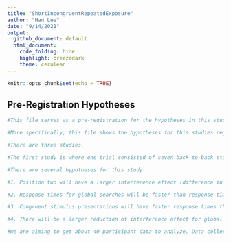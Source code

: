 ```yaml
---
title: "ShortIncongruentRepeatedExposure"
author: "Han Lee"
date: "9/14/2021"
output: 
  github_document: default
  html_document:
    code_folding: hide
    highlight: breezedark
    theme: cerulean
---
```


```r
knitr::opts_chunk$set(echo = TRUE)
```

## Pre-Registration Hypotheses


```r
#This file serves as a pre-registration for the hypotheses in this study regarding global precedence and repeated exposure.

#More specifically, this file shows the hypotheses for this studies regarding the conditions "incongruent/congruent at position 2, incongruent/congruent at position 6 and all congruent/incongruent" x "global, local".

#There are three studies.

#The first study is where one trial consisted of seven back-to-back stimulus presentations. After each presentation, participants were required to respond before moving onto the next presentation. In this study, each presentation consisted of one compound letter (giant letter made of smaller letters) and participants needed to press one of two buttons indicating the presence of a target at either the giant letter level or the smaller letters level. Each trial consisted of one target letter and focus level; this was revealed at the start of the trial (i.e., before the first presentation). Conditions consisted of presenting a congruent compound letter (e.g., Giant A made of smaller A's) or an incongruent compound letter (giant E made of smaller G's) at the second or sixth presentation. The rest of the presentations contained an incongruent compound letter. The control condition was that there was no congruent stimulus for the entire trial (i.e., all six presentations were an incongruent stimulus).

#There are several hypotheses for this study:

#1. Position two will have a larger interference effect (difference in response time to indicate target presence between the presentation of an incongruent stimulus in the control condition and congruent stimulus in the congruent at two condition) than at position six (difference in response time to indicate target presence between the presentation of an incongruent stimulus in the control condition and congruent stimulus in the congruent at six condition).

#2. Response times for global searches will be faster than response times for local searches

#3. Congruent stimulus presentations will have faster response times than incongruent stimulus presentations

#4. There will be a larger reduction of interference effect for global searches than local searches. In other words,the overall difference between the difference between the control condition and congruent at position two condition vs. the difference between the control condition and congruent at position six condition will be much larger for global searches than for local searches.

#We are aiming to get about 40 participant data to analyze. Data collection started 9/16/2021.

```
